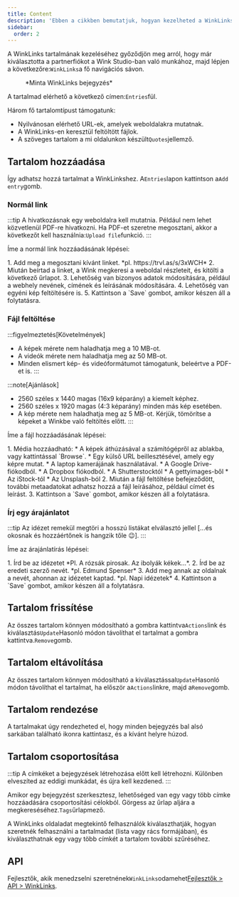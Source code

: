 ```yaml
---
title: Content
description: 'Ebben a cikkben bemutatjuk, hogyan kezelheted a WinkLinks tartalmaidat.'
sidebar:
  order: 2
---
```


A WinkLinks tartalmának kezeléséhez győződjön meg arról, hogy már kiválasztotta a partnerfiókot a Wink Studio-ban való munkához, majd lépjen a következőre:`WinkLinks`a fő navigációs sávon.

<figure>
  <CloudinaryImage width="350" height="561" resize="scale" quality="best" alt="WinkLinks bejegyzés" src="academy/winklinks-entry" errorImage="noimage_opaque_nyrtl0.png" />

  <figcaption>*Minta WinkLinks bejegyzés*</figcaption>
</figure>


A tartalmad elérhető a következő címen:`Entries`fül.

Három fő tartalomtípust támogatunk:

* Nyilvánosan elérhető URL-ek, amelyek weboldalakra mutatnak.
* A WinkLinks-en keresztül feltöltött fájlok.
* A szöveges tartalom a mi oldalunkon készült`Quotes`jellemző.

## Tartalom hozzáadása

Így adhatsz hozzá tartalmat a WinkLinkshez. A`Entries`lapon kattintson a`Add entry`gomb.

### Normál link

:::tip
A hivatkozásnak egy weboldalra kell mutatnia. Például nem lehet közvetlenül PDF-re hivatkozni. Ha PDF-et szeretne megosztani, akkor a következőt kell használnia:`Upload file`funkció.
:::

Íme a normál link hozzáadásának lépései:

<Steps>
  1. Add meg a megosztani kívánt linket. *pl. https://trvl.as/s/3xWCH*
  2. Miután beírtad a linket, a Wink megkeresi a weboldal részleteit, és kitölti a következő űrlapot.
  3. Lehetőség van bizonyos adatok módosítására, például a webhely nevének, címének és leírásának módosítására.
  4. Lehetőség van egyéni kép feltöltésére is.
  5. Kattintson a `Save` gombot, amikor készen áll a folytatásra.
</Steps>


### Fájl feltöltése

:::figyelmeztetés\[Követelmények]

* A képek mérete nem haladhatja meg a 10 MB-ot.
* A videók mérete nem haladhatja meg az 50 MB-ot.
* Minden elismert kép- és videóformátumot támogatunk, beleértve a PDF-et is.
  :::

:::note\[Ajánlások]

* 2560 széles x 1440 magas (16x9 képarány) a kiemelt képhez.
* 2560 széles x 1920 magas (4:3 képarány) minden más kép esetében.
* A kép mérete nem haladhatja meg az 5 MB-ot. Kérjük, tömörítse a képeket a Winkbe való feltöltés előtt.
  :::

Íme a fájl hozzáadásának lépései:

<Steps>
  1. Média hozzáadható:
     * A képek áthúzásával a számítógépről az ablakba, vagy kattintással `Browse`.
     * Egy külső URL beillesztésével, amely egy képre mutat.
     * A laptop kamerájának használatával.
     * A Google Drive-fiókodból.
     * A Dropbox fiókodból.
     * A Shutterstocktól
     * A gettyimages-ből
     * Az iStock-tól
     * Az Unsplash-ból
  2. Miután a fájl feltöltése befejeződött, további metaadatokat adhatsz hozzá a fájl leírásához, például címet és leírást.
  3. Kattintson a `Save` gombot, amikor készen áll a folytatásra.
</Steps>


### Írj egy árajánlatot

:::tip
Az idézet remekül megtöri a hosszú listákat elválasztó jellel \[...és okosnak és hozzáértőnek is hangzik tőle 😉].
:::

Íme az árajánlatírás lépései:

<Steps>
  1. Írd be az idézetet *Pl. A rózsák pirosak. Az ibolyák kékek...*.
  2. Írd be az eredeti szerző nevét. *pl. Edmund Spenser*
  3. Add meg annak az oldalnak a nevét, ahonnan az idézetet kaptad. *pl. Napi idézetek*
  4. Kattintson a `Save` gombot, amikor készen áll a folytatásra.
</Steps>


## Tartalom frissítése

Az összes tartalom könnyen módosítható a gombra kattintva`Actions`link és kiválasztás`Update`Hasonló módon távolíthat el tartalmat a gombra kattintva.`Remove`gomb.

## Tartalom eltávolítása

Az összes tartalom könnyen módosítható a kiválasztással`Update`Hasonló módon távolíthat el tartalmat, ha először a`Actions`linkre, majd a`Remove`gomb.

## Tartalom rendezése

A tartalmakat úgy rendezheted el, hogy minden bejegyzés bal alsó sarkában található ikonra kattintasz, és a kívánt helyre húzod.

## Tartalom csoportosítása

:::tip
A címkéket a bejegyzések létrehozása előtt kell létrehozni. Különben elveszíted az eddigi munkádat, és újra kell kezdened.
:::

Amikor egy bejegyzést szerkesztesz, lehetőséged van egy vagy több címke hozzáadására csoportosítási célokból. Görgess az űrlap aljára a megkereséséhez.`Tags`űrlapmező.

A WinkLinks oldaladat megtekintő felhasználók kiválaszthatják, hogyan szeretnék felhasználni a tartalmadat (lista vagy rács formájában), és kiválaszthatnak egy vagy több címkét a tartalom további szűréséhez.

## API

Fejlesztők, akik menedzselni szeretnének`WinkLinks`odamehet[Fejlesztők > API > WinkLinks](/developers/apis/#winklinks-api).

